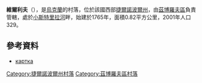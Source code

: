 {{coord|49|40|46|N|25|2|33|E|scale:30000|display=title}}

'''維爾利夫'''（{{lang-uk|Вірлів}}），是[[烏克蘭|烏克蘭]]的村落，位於該國西部[[捷爾諾波爾州|捷爾諾波爾州]]，由[[茲博羅夫區|茲博羅夫區]]負責管轄，處於[[小斯特里拉河|小斯特里拉河]]畔，始建於1765年，面積0.82平方公里，2001年人口329。

==參考資料==
*[http://gska2.rada.gov.ua/pls/z7502/A005?rf7571=31029 картка]{{dead link|date=2018年4月 |bot=InternetArchiveBot |fix-attempted=yes }}

{{DEFAULTSORT:Вірлів}}
[[Category:捷爾諾波爾州村落|Category:捷爾諾波爾州村落]]
[[Category:茲博羅夫區村落|Category:茲博羅夫區村落]]


{{Ternopil-geo-stub}}